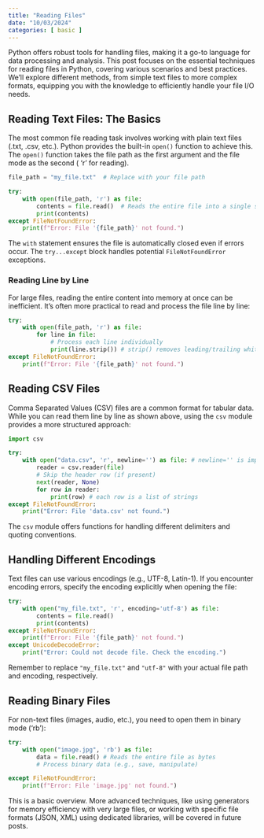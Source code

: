 ```yaml
---
title: "Reading Files"
date: "10/03/2024"
categories: [ basic ]
---
```



Python offers robust tools for handling files, making it a go-to language for data processing and analysis.  This post focuses on the essential techniques for reading files in Python, covering various scenarios and best practices. We'll explore different methods, from simple text files to more complex formats, equipping you with the knowledge to efficiently handle your file I/O needs.


## Reading Text Files: The Basics

The most common file reading task involves working with plain text files (.txt, .csv, etc.).  Python provides the built-in `open()` function to achieve this.  The `open()` function takes the file path as the first argument and the file mode as the second ( 'r' for reading).

```python
file_path = "my_file.txt"  # Replace with your file path

try:
    with open(file_path, 'r') as file:
        contents = file.read()  # Reads the entire file into a single string
        print(contents)
except FileNotFoundError:
    print(f"Error: File '{file_path}' not found.")
```

The `with` statement ensures the file is automatically closed even if errors occur.  The `try...except` block handles potential `FileNotFoundError` exceptions.


### Reading Line by Line

For large files, reading the entire content into memory at once can be inefficient.  It's often more practical to read and process the file line by line:

```python
try:
    with open(file_path, 'r') as file:
        for line in file:
            # Process each line individually
            print(line.strip()) # strip() removes leading/trailing whitespace
except FileNotFoundError:
    print(f"Error: File '{file_path}' not found.")
```


## Reading CSV Files

Comma Separated Values (CSV) files are a common format for tabular data.  While you can read them line by line as shown above, using the `csv` module provides a more structured approach:

```python
import csv

try:
    with open("data.csv", 'r', newline='') as file: # newline='' is important to avoid extra blank lines
        reader = csv.reader(file)
        # Skip the header row (if present)
        next(reader, None)  
        for row in reader:
            print(row) # each row is a list of strings
except FileNotFoundError:
    print("Error: File 'data.csv' not found.")

```

The `csv` module offers functions for handling different delimiters and quoting conventions.


## Handling Different Encodings

Text files can use various encodings (e.g., UTF-8, Latin-1).  If you encounter encoding errors, specify the encoding explicitly when opening the file:


```python
try:
    with open("my_file.txt", 'r', encoding='utf-8') as file:
        contents = file.read()
        print(contents)
except FileNotFoundError:
    print(f"Error: File '{file_path}' not found.")
except UnicodeDecodeError:
    print("Error: Could not decode file. Check the encoding.")
```

Remember to replace `"my_file.txt"` and `"utf-8"` with your actual file path and encoding, respectively.


## Reading Binary Files

For non-text files (images, audio, etc.), you need to open them in binary mode ('rb'):

```python
try:
    with open("image.jpg", 'rb') as file:
        data = file.read() # Reads the entire file as bytes
        # Process binary data (e.g., save, manipulate)

except FileNotFoundError:
    print(f"Error: File 'image.jpg' not found.")
```

This is a basic overview.  More advanced techniques, like using generators for memory efficiency with very large files, or working with specific file formats (JSON, XML) using dedicated libraries, will be covered in future posts.

